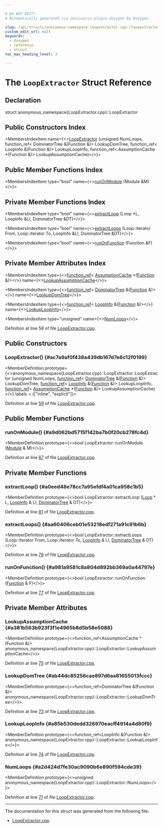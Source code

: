 ```yaml
---

# DO NOT EDIT!
# Automatically generated via docusaurus-plugin-doxygen by Doxygen.

slug: /api/structs/anonymous-namespace-loopextractor-cpp-/loopextractor
custom_edit_url: null
keywords:
  - doxygen
  - reference
  - struct
toc_max_heading_level: 3

---
```





# The `LoopExtractor` Struct Reference

<DoxygenPage pluginConfig={pluginConfig}>



## Declaration

<CodeBlock>struct anonymous_namespace{LoopExtractor.cpp}::LoopExtractor</CodeBlock>

## Public Constructors Index

<MembersIndex>

<MembersIndexItem
  name={<><a href="#ac7a9af0f438a439db167d7e6c12f0199">LoopExtractor</a> (unsigned NumLoops, function&#95;ref&lt; DominatorTree &amp;(Function &amp;)&gt; LookupDomTree, function&#95;ref&lt; LoopInfo &amp;(Function &amp;)&gt; LookupLoopInfo, function&#95;ref&lt; AssumptionCache &#42;(Function &amp;)&gt; LookupAssumptionCache)</>}>
</MembersIndexItem>

</MembersIndex>

## Public Member Functions Index

<MembersIndex>

<MembersIndexItem
  type="bool"
  name={<><a href="#a9d062bd5715f142ba7b0f20cb278fc4d">runOnModule</a> (Module &amp;M)</>}>
</MembersIndexItem>

</MembersIndex>

## Private Member Functions Index

<MembersIndex>

<MembersIndexItem
  type="bool"
  name={<><a href="#a0eed48e78cc7a95efdf4a01ca958c1b5">extractLoop</a> (Loop &#42;L, LoopInfo &amp;LI, DominatorTree &amp;DT)</>}>
</MembersIndexItem>

<MembersIndexItem
  type="bool"
  name={<><a href="#aa60406ceb01e53218edf271a91c91b6b">extractLoops</a> (Loop::iterator From, Loop::iterator To, LoopInfo &amp;LI, DominatorTree &amp;DT)</>}>
</MembersIndexItem>

<MembersIndexItem
  type="bool"
  name={<><a href="#a981a9581c8a804d892bb369a0a44797e">runOnFunction</a> (Function &amp;F)</>}>
</MembersIndexItem>

</MembersIndex>

## Private Member Attributes Index

<MembersIndex>

<MembersIndexItem
  type={<><a href="/docs/api/classes/llvm/function-ref">function&#95;ref</a>&lt; <a href="/docs/api/classes/llvm/assumptioncache">AssumptionCache</a> &#42;(<a href="/docs/api/classes/llvm/function">Function</a> &amp;)&gt;</>}
  name={<><a href="#a381b563b923f3f1e4965b8d5b58e5088">LookupAssumptionCache</a></>}>
</MembersIndexItem>

<MembersIndexItem
  type={<><a href="/docs/api/classes/llvm/function-ref">function&#95;ref</a>&lt; <a href="/docs/api/classes/llvm/dominatortree">DominatorTree</a> &amp;(<a href="/docs/api/classes/llvm/function">Function</a> &amp;)&gt;</>}
  name={<><a href="#ab44dc85256cae897d6aa81655013fccc">LookupDomTree</a></>}>
</MembersIndexItem>

<MembersIndexItem
  type={<><a href="/docs/api/classes/llvm/function-ref">function&#95;ref</a>&lt; <a href="/docs/api/classes/llvm/loopinfo">LoopInfo</a> &amp;(<a href="/docs/api/classes/llvm/function">Function</a> &amp;)&gt;</>}
  name={<><a href="#a85b530dedd326970eacff4914a4d80f9">LookupLoopInfo</a></>}>
</MembersIndexItem>

<MembersIndexItem
  type="unsigned"
  name={<><a href="#a2d424d7fe30ac9090b6e890f594cde39">NumLoops</a></>}>
</MembersIndexItem>

</MembersIndex>


Definition at line 58 of file <a href="/docs/api/files/lib/lib/transforms/lib/transforms/ipo/loopextractor-cpp">LoopExtractor.cpp</a>.

<SectionDefinition>

## Public Constructors

### LoopExtractor() {#ac7a9af0f438a439db167d7e6c12f0199}

<MemberDefinition
  prototype={<>anonymous&#95;namespace&#123;LoopExtractor.cpp&#125;::LoopExtractor::LoopExtractor (unsigned NumLoops, <a href="/docs/api/classes/llvm/function-ref">function&#95;ref</a>&lt; <a href="/docs/api/classes/llvm/dominatortree">DominatorTree</a> &amp;(<a href="/docs/api/classes/llvm/function">Function</a> &amp;)&gt; LookupDomTree, <a href="/docs/api/classes/llvm/function-ref">function&#95;ref</a>&lt; <a href="/docs/api/classes/llvm/loopinfo">LoopInfo</a> &amp;(<a href="/docs/api/classes/llvm/function">Function</a> &amp;)&gt; LookupLoopInfo, <a href="/docs/api/classes/llvm/function-ref">function&#95;ref</a>&lt; <a href="/docs/api/classes/llvm/assumptioncache">AssumptionCache</a> &#42;(<a href="/docs/api/classes/llvm/function">Function</a> &amp;)&gt; LookupAssumptionCache)</>}
  labels = {["inline", "explicit"]}>

Definition at line <a href="/docs/api/files/lib/lib/transforms/lib/transforms/ipo/loopextractor-cpp/#l00059">59</a> of file <a href="/docs/api/files/lib/lib/transforms/lib/transforms/ipo/loopextractor-cpp">LoopExtractor.cpp</a>.
</MemberDefinition>

</SectionDefinition>

<SectionDefinition>

## Public Member Functions

### runOnModule() {#a9d062bd5715f142ba7b0f20cb278fc4d}

<MemberDefinition
  prototype={<>bool LoopExtractor::runOnModule (<a href="/docs/api/classes/llvm/module">Module</a> &amp; M)</>}>

Definition at line <a href="/docs/api/files/lib/lib/transforms/lib/transforms/ipo/loopextractor-cpp/#l00067">67</a> of file <a href="/docs/api/files/lib/lib/transforms/lib/transforms/ipo/loopextractor-cpp">LoopExtractor.cpp</a>.
</MemberDefinition>

</SectionDefinition>

<SectionDefinition>

## Private Member Functions

### extractLoop() {#a0eed48e78cc7a95efdf4a01ca958c1b5}

<MemberDefinition
  prototype={<>bool LoopExtractor::extractLoop (<a href="/docs/api/classes/llvm/loop">Loop</a> &#42; L, <a href="/docs/api/classes/llvm/loopinfo">LoopInfo</a> &amp; LI, <a href="/docs/api/classes/llvm/dominatortree">DominatorTree</a> &amp; DT)</>}>

Definition at line <a href="/docs/api/files/lib/lib/transforms/lib/transforms/ipo/loopextractor-cpp/#l00081">81</a> of file <a href="/docs/api/files/lib/lib/transforms/lib/transforms/ipo/loopextractor-cpp">LoopExtractor.cpp</a>.
</MemberDefinition>

### extractLoops() {#aa60406ceb01e53218edf271a91c91b6b}

<MemberDefinition
  prototype={<>bool LoopExtractor::extractLoops (Loop::iterator From, Loop::iterator To, <a href="/docs/api/classes/llvm/loopinfo">LoopInfo</a> &amp; LI, <a href="/docs/api/classes/llvm/dominatortree">DominatorTree</a> &amp; DT)</>}>

Definition at line <a href="/docs/api/files/lib/lib/transforms/lib/transforms/ipo/loopextractor-cpp/#l00079">79</a> of file <a href="/docs/api/files/lib/lib/transforms/lib/transforms/ipo/loopextractor-cpp">LoopExtractor.cpp</a>.
</MemberDefinition>

### runOnFunction() {#a981a9581c8a804d892bb369a0a44797e}

<MemberDefinition
  prototype={<>bool LoopExtractor::runOnFunction (<a href="/docs/api/classes/llvm/function">Function</a> &amp; F)</>}>

Definition at line <a href="/docs/api/files/lib/lib/transforms/lib/transforms/ipo/loopextractor-cpp/#l00077">77</a> of file <a href="/docs/api/files/lib/lib/transforms/lib/transforms/ipo/loopextractor-cpp">LoopExtractor.cpp</a>.
</MemberDefinition>

</SectionDefinition>

<SectionDefinition>

## Private Member Attributes

### LookupAssumptionCache {#a381b563b923f3f1e4965b8d5b58e5088}

<MemberDefinition
  prototype={<>function&#95;ref&lt;AssumptionCache &#42;(Function &amp;)&gt; anonymous&#95;namespace&#123;LoopExtractor.cpp&#125;::LoopExtractor::LookupAssumptionCache</>}>

Definition at line <a href="/docs/api/files/lib/lib/transforms/lib/transforms/ipo/loopextractor-cpp/#l00075">75</a> of file <a href="/docs/api/files/lib/lib/transforms/lib/transforms/ipo/loopextractor-cpp">LoopExtractor.cpp</a>.
</MemberDefinition>

### LookupDomTree {#ab44dc85256cae897d6aa81655013fccc}

<MemberDefinition
  prototype={<>function&#95;ref&lt;DominatorTree &amp;(Function &amp;)&gt; anonymous&#95;namespace&#123;LoopExtractor.cpp&#125;::LoopExtractor::LookupDomTree</>}>

Definition at line <a href="/docs/api/files/lib/lib/transforms/lib/transforms/ipo/loopextractor-cpp/#l00073">73</a> of file <a href="/docs/api/files/lib/lib/transforms/lib/transforms/ipo/loopextractor-cpp">LoopExtractor.cpp</a>.
</MemberDefinition>

### LookupLoopInfo {#a85b530dedd326970eacff4914a4d80f9}

<MemberDefinition
  prototype={<>function&#95;ref&lt;LoopInfo &amp;(Function &amp;)&gt; anonymous&#95;namespace&#123;LoopExtractor.cpp&#125;::LoopExtractor::LookupLoopInfo</>}>

Definition at line <a href="/docs/api/files/lib/lib/transforms/lib/transforms/ipo/loopextractor-cpp/#l00074">74</a> of file <a href="/docs/api/files/lib/lib/transforms/lib/transforms/ipo/loopextractor-cpp">LoopExtractor.cpp</a>.
</MemberDefinition>

### NumLoops {#a2d424d7fe30ac9090b6e890f594cde39}

<MemberDefinition
  prototype={<>unsigned anonymous&#95;namespace&#123;LoopExtractor.cpp&#125;::LoopExtractor::NumLoops</>}>

Definition at line <a href="/docs/api/files/lib/lib/transforms/lib/transforms/ipo/loopextractor-cpp/#l00071">71</a> of file <a href="/docs/api/files/lib/lib/transforms/lib/transforms/ipo/loopextractor-cpp">LoopExtractor.cpp</a>.
</MemberDefinition>

</SectionDefinition>

<hr/>

The documentation for this struct was generated from the following file:

<ul>
<li><a href="/docs/api/files/lib/lib/transforms/lib/transforms/ipo/loopextractor-cpp">LoopExtractor.cpp</a></li>
</ul>

</DoxygenPage>
